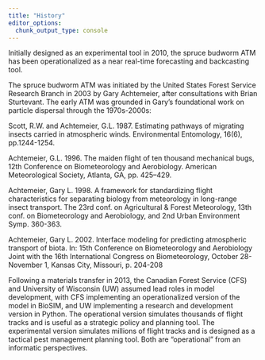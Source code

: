 ```yaml
---
title: "History"
editor_options: 
  chunk_output_type: console
---
```


Initially designed as an experimental tool in 2010, the spruce budworm ATM has been operationalized as a near real-time forecasting and backcasting tool.

The spruce budworm ATM was initiated by the United States Forest Service Research Branch in 2003 by Gary Achtemeier, after consultations with Brian Sturtevant. The early ATM was grounded in Gary's foundational work on particle dispersal through the 1970s-2000s:

Scott, R.W. and Achtemeier, G.L. 1987. Estimating pathways of migrating insects carried in atmospheric winds. Environmental Entomology, 16(6), pp.1244-1254.

Achtemeier, G.L. 1996. The maiden flight of ten thousand mechanical bugs, 12th Conference on Biometeorology and Aerobiology. American Meteorological Society, Atlanta, GA, pp. 425–429.

Achtemeier, Gary L. 1998. A framework for standardizing flight characteristics for separating biology from meteorology in long-range insect transport. The 23rd conf. on Agricultural & Forest Meteorology, 13th conf. on Biometeorology and Aerobiology, and 2nd Urban Environment Symp. 360-363.

Achtemeier, Gary L. 2002. Interface modeling for predicting atmospheric transport of biota. In: 15th Conference on Biometeorology and Aerobiology Joint with the 16th International Congress on Biometeorology, October 28-November 1, Kansas City, Missouri, p. 204-208

Following a materials transfer in 2013, the Canadian Forest Service (CFS) and University of Wisconsin (UW) assumed lead roles in model development, with CFS implementing an operationalized version of the model in BioSIM, and UW implementing a research and development version in Python. The operational version simulates thousands of flight tracks and is useful as a strategic policy and planning tool. The experimental version simulates millions of flight tracks and is designed as a tactical pest management planning tool. Both are "operational" from an informatic perspectives.
